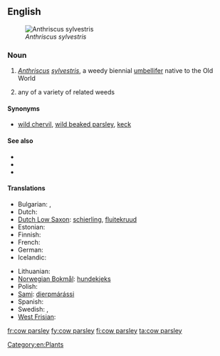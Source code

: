 ==English==
[[File:Anthriscus sylvestris Fluitenkruidbloemen.jpg|thumb|''Anthriscus sylvestris'']]

===Noun===
{{en-noun|sg=[[cow]] [[parsley]]}}

# ''[[Anthriscus]] [[sylvestris]]'', a weedy biennial [[umbellifer]] native to the Old World
# {{by extension}} any of a variety of related weeds

====Synonyms====
* {{sense|Anthriscus sylvestris}} [[wild chervil]], [[wild beaked parsley]], [[keck]]

====See also====
* {{pedialite}}
* {{specieslite|Anthriscus sylvestris}}
* {{commonslite|Anthriscus sylvestris}}

====Translations====
{{trans-top|a weedy biennial umbellifer}}
* Bulgarian: {{t|bg|азмацук|m}},  {{t|bg|див керевиз}}
* Dutch: {{t-|nl|fluitenkruid}}
* [[Dutch Low Saxon]]: [[schierling]], [[fluitekruud]]
* Estonian: {{t-|et|mets-harakputk}}
* Finnish: {{t-|fi|koiranputki}}
* French: {{t-|fr|anthrisque sauvage}}
* German: {{t-|de|Wiesenkerbel|m}}
* Icelandic: {{t+|is|skógarkerfill}}
{{trans-mid}}
* Lithuanian: {{t-|lt|krūminis builis|xs=Lithuanian}}
* [[Norwegian Bokmål]]: [[hundekjeks]]
* Polish: {{t-|pl|trybula leśna}}
* [[Sami]]: [[dierpmárássi]]
* Spanish: {{t-|es|esperifollo verde|m}}
* Swedish: {{t-|sv|hundkäx|n}}, {{t-|sv|hundloka|c}}
* [[West Frisian]]: {{t-|fy|piipkrûd|xs=West Frisian}}
{{trans-bottom}}

[[Category:en:Plants]]

[[fr:cow parsley]]
[[fy:cow parsley]]
[[fi:cow parsley]]
[[ta:cow parsley]]